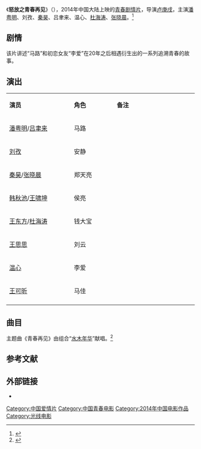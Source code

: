 {{电影信息框
| 片名     = 怒放之青春再见
| 电影原名 = ''{{lang|en|Forever Young}}''
| 图像     = Forever Young poster.jpg
| 图像说明 = 海报
| 导演     = [[卢庚戌|卢庚戌]]
| 监制     = 
| 制片     = 陈祉希
| 编剧     = 王安安、丛洋、王昂
| 剧本     = 
| 原著     = 
| 主演     = 潘粤明<br>刘孜<br>秦昊<br>吕聿来<br>温心<br>杜海涛<br>张晓晨
| 主题曲   = 
| 片头曲   = 
| 片尾曲   = 
| 配乐     = 卢庚戌
| 摄影     = 陆一帆
| 剪辑     = 
| 制片商   = 中港桃园卢庚戌工作室
| 发行商   = 北京光线影业有限公司
| 上映日期 = {{Film date|2014|1|10|中国大陆}}
| 片长     = 96分钟
| 产地     = {{CHNML}}
| 语言     = 普通话
| 预算     = 
| 票房     = 
| 前集     = 
| 续集     = 
}}
《'''怒放之青春再见'''》（{{lang-en|''Forever Young''}}），2014年中国大陆上映的[[青春片|青春剧情片]]，导演[[卢庚戌|卢庚戌]]，主演[[潘粤明|潘粤明]]、刘孜、[[秦昊|秦昊]]、吕聿来、温心、[[杜海涛|杜海涛]]、[[张晓晨|张晓晨]]。<ref>{{cite web |url=http://www.dzwww.com/yule/yulezhuanti/yanpo/201406/t20140618_9621116.htm |title=卢庚戌:《怒放之青春再见》将搬上演唱会舞台 |date=2014-06-18 |accessdate=2014-10-30 |work=大众网 |archive-date=2015-09-23 |archive-url=https://web.archive.org/web/20150923221430/http://www.dzwww.com/yule/yulezhuanti/yanpo/201406/t20140618_9621116.htm |dead-url=no }}</ref>

==剧情==
该片讲述“马路”和初恋女友“李爱”在20年之后相遇衍生出的一系列追溯青春的故事。

== 演出 ==
{|class="wikitable" width="23%"
|- style="background:cornflowerblue; color:white" align=center
|style="width:8%"|'''演员'''||style="width:5%"|'''角色'''||style="width:10%"|'''备注'''
|-
| [[潘粤明|潘粤明]]/[[吕聿来|吕聿来]] || 马路 || 
|-
| [[刘孜|刘孜]] || 安静  || 
|- 
| [[秦昊|秦昊]]/[[张晓晨|张晓晨]] || 郑天亮 || 
|- 
| [[韩秋池|韩秋池]]/[[王啸坤|王啸坤]] || 侯亮 || 
|-
| [[王东方|王东方]]/[[杜海涛|杜海涛]] || 钱大宝 || 
|-
| [[王思思|王思思]] || 刘云 ||   
|-
| [[温心|温心]] || 李爱 ||   
|-
| [[王可昕|王可昕]] || 马佳 ||   
|- 
|}

==曲目==
主题曲《青春再见》由组合“[[水木年华|水木年华]]”献唱。<ref>{{cite web |url=http://news.xinhuanet.com/ent/2014-10/13/c_127090177.htm |title=水木年华“怒放青春”巡演火热 烟台站即将开唱 |date=2014-10-13 |accessdate=2014-10-30 |work=新华网 |archive-date=2014-10-30 |archive-url=https://web.archive.org/web/20141030230953/http://news.xinhuanet.com/ent/2014-10/13/c_127090177.htm |dead-url=no }}</ref>

==参考文献==
{{reflist}}

== 外部链接==
* {{Mtime|196954}}

{{DEFAULTSORT:Nu怒}}
[[Category:中国爱情片|Category:中国爱情片]]
[[Category:中国青春电影|Category:中国青春电影]]
[[Category:2014年中国电影作品|Category:2014年中国电影作品]]
[[Category:光线电影|Category:光线电影]]